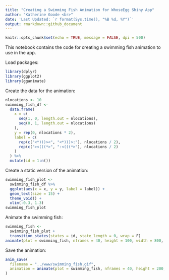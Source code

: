 ```yaml
---
title: "Creating a Swimming Fish Animation for WhoseEgg Shiny App"
author: "Katherine Goode <br>"
date: 'Last Updated: `r format(Sys.time(), "%B %d, %Y")`'
output: rmarkdown::github_document
---
```


```r
knitr::opts_chunk$set(echo = TRUE, message = FALSE, dpi = 500)
```

This notebook contains the code for creating a swimming fish animation to use in the app.

Load packages: 

```r
library(dplyr)
library(ggplot2)
library(gganimate)
```

Create the data for the animation:

```r
nlocations <- 10
swimming_fish_df <-
  data.frame(
    x = c(
      seq(1, 0, length.out = nlocations),
      seq(0, 1, length.out = nlocations)
    ),
    y = rep(0, nlocations * 2),
    label = c(
      rep(c("<*)))><", "<*)))>:"), nlocations / 2),
      rep(c("><(((*>", ":<(((*>"), nlocations / 2)
    )
  ) %>%
  mutate(id = 1:n())
```

Create a static version of the animation:

```r
swimming_fish_plot <-
  swimming_fish_df %>%
  ggplot(aes(x = x, y = y, label = label)) +
  geom_text(size = 15) +
  theme_void() +
  xlim(-0.3, 1.3)
swimming_fish_plot
```

Animate the swimming fish:

```r
swimming_fish <- 
  swimming_fish_plot + 
  transition_states(states = id, state_length = 0, wrap = F)
animate(plot = swimming_fish, nframes = 40, height = 100, width = 800, res = 300)
```

Save the animation:

```r
anim_save(
  filename = "../www/swimming_fish.gif",
  animation = animate(plot = swimming_fish, nframes = 40, height = 200, width = 800)
)
```

